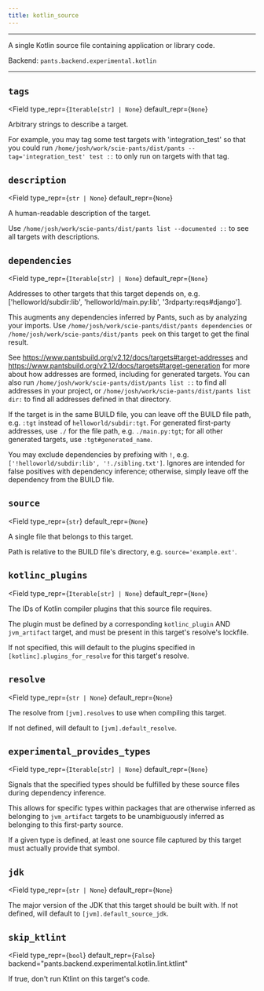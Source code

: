 ```yaml
---
title: kotlin_source
---
```



---

A single Kotlin source file containing application or library code.

Backend: <span className="color--primary">`pants.backend.experimental.kotlin`</span>

---

<span className={styles.options}>

## `tags`

<Field
    type_repr={`Iterable[str] | None`}
    default_repr={`None`}
>

Arbitrary strings to describe a target.

For example, you may tag some test targets with &#x27;integration_test&#x27; so that you could run `/home/josh/work/scie-pants/dist/pants --tag='integration_test' test ::` to only run on targets with that tag.

</Field>

## `description`

<Field
    type_repr={`str | None`}
    default_repr={`None`}
>

A human-readable description of the target.

Use `/home/josh/work/scie-pants/dist/pants list --documented ::` to see all targets with descriptions.

</Field>

## `dependencies`

<Field
    type_repr={`Iterable[str] | None`}
    default_repr={`None`}
>

Addresses to other targets that this target depends on, e.g. [&#x27;helloworld/subdir:lib&#x27;, &#x27;helloworld/main.py:lib&#x27;, &#x27;3rdparty:reqs#django&#x27;].

This augments any dependencies inferred by Pants, such as by analyzing your imports. Use `/home/josh/work/scie-pants/dist/pants dependencies` or `/home/josh/work/scie-pants/dist/pants peek` on this target to get the final result.

See https://www.pantsbuild.org/v2.12/docs/targets#target-addresses and https://www.pantsbuild.org/v2.12/docs/targets#target-generation for more about how addresses are formed, including for generated targets. You can also run `/home/josh/work/scie-pants/dist/pants list ::` to find all addresses in your project, or `/home/josh/work/scie-pants/dist/pants list dir:` to find all addresses defined in that directory.

If the target is in the same BUILD file, you can leave off the BUILD file path, e.g. `:tgt` instead of `helloworld/subdir:tgt`. For generated first-party addresses, use `./` for the file path, e.g. `./main.py:tgt`; for all other generated targets, use `:tgt#generated_name`.

You may exclude dependencies by prefixing with `!`, e.g. `['!helloworld/subdir:lib', '!./sibling.txt']`. Ignores are intended for false positives with dependency inference; otherwise, simply leave off the dependency from the BUILD file.

</Field>

## `source`

<Field
    type_repr={`str`}
    default_repr={`None`}
>

A single file that belongs to this target.

Path is relative to the BUILD file&#x27;s directory, e.g. `source='example.ext'`.

</Field>

## `kotlinc_plugins`

<Field
    type_repr={`Iterable[str] | None`}
    default_repr={`None`}
>

The IDs of Kotlin compiler plugins that this source file requires.

The plugin must be defined by a corresponding `kotlinc_plugin` AND `jvm_artifact` target, and must be present in this target&#x27;s resolve&#x27;s lockfile.

If not specified, this will default to the plugins specified in `[kotlinc].plugins_for_resolve` for this target&#x27;s resolve.

</Field>

## `resolve`

<Field
    type_repr={`str | None`}
    default_repr={`None`}
>

The resolve from `[jvm].resolves` to use when compiling this target.

If not defined, will default to `[jvm].default_resolve`.

</Field>

## `experimental_provides_types`

<Field
    type_repr={`Iterable[str] | None`}
    default_repr={`None`}
>

Signals that the specified types should be fulfilled by these source files during dependency inference.

This allows for specific types within packages that are otherwise inferred as belonging to `jvm_artifact` targets to be unambiguously inferred as belonging to this first-party source.

If a given type is defined, at least one source file captured by this target must actually provide that symbol.

</Field>

## `jdk`

<Field
    type_repr={`str | None`}
    default_repr={`None`}
>

The major version of the JDK that this target should be built with. If not defined, will default to `[jvm].default_source_jdk`.

</Field>

## `skip_ktlint`

<Field
    type_repr={`bool`}
    default_repr={`False`}
    backend="pants.backend.experimental.kotlin.lint.ktlint"
>

If true, don&#x27;t run Ktlint on this target&#x27;s code.

</Field>

</span>
